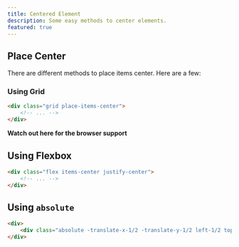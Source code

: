 ```yaml
---
title: Centered Element
description: Some easy methods to center elements.
featured: true
---
```


## Place Center

There are different methods to place items center. Here are a few:

### Using Grid

<div class="grid w-32 h-32 mx-auto rounded-md shadow-md bg-gradient-to-br from-purple-400 to-indigo-500 place-items-center">
    <div class="w-12 h-12 bg-white rounded"></div>
</div>

```html
<div class="grid place-items-center">
    <!-- ... -->
</div>
```
**Watch out here for the browser support**

## Using Flexbox

<div class="flex items-center justify-center w-32 h-32 mx-auto rounded-md shadow-md bg-gradient-to-br from-red-400 to-pink-500">
    <div class="w-12 h-12 bg-white rounded"></div>
</div>

```html
<div class="flex items-center justify-center">
    <!-- ... -->
</div>
```

## Using `absolute`

<div class="relative w-32 h-32 mx-auto rounded-md shadow-md bg-gradient-to-br from-emerald-400 to-green-500">
    <div class="absolute w-12 h-12 -translate-x-1/2 -translate-y-1/2 bg-white rounded left-1/2 top-1/2"></div>
</div>

```html
<div>
    <div class="absolute -translate-x-1/2 -translate-y-1/2 left-1/2 top-1/2"></div>
</div>
```